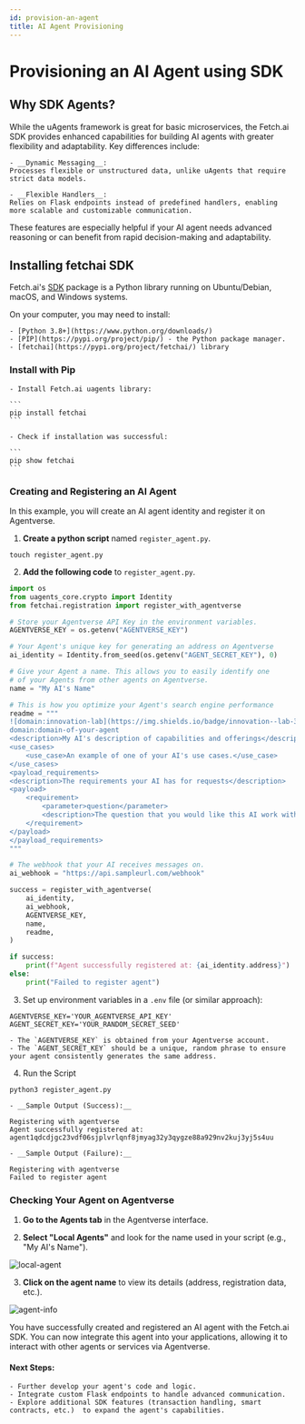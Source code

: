 ```yaml
---
id: provision-an-agent
title: AI Agent Provisioning
---
```


# Provisioning an AI Agent using SDK


## Why SDK Agents?

While the uAgents framework is great for basic microservices, the Fetch.ai SDK provides enhanced capabilities for building AI agents with greater flexibility and adaptability. Key differences include:

    - __Dynamic Messaging__:
    Processes flexible or unstructured data, unlike uAgents that require strict data models.

    - __Flexible Handlers__:
    Relies on Flask endpoints instead of predefined handlers, enabling more scalable and customizable communication.

These features are especially helpful if your AI agent needs advanced reasoning or can benefit from rapid decision-making and adaptability.

## Installing fetchai SDK

Fetch.ai's [SDK](https://pypi.org/project/fetchai/) package is a Python library running on Ubuntu/Debian, macOS, and Windows systems.

On your computer, you may need to install:

    - [Python 3.8+](https://www.python.org/downloads/)
    - [PIP](https://pypi.org/project/pip/) - the Python package manager.
    - [fetchai](https://pypi.org/project/fetchai/) library

### Install with Pip

    - Install Fetch.ai uagents library:

    ```
    pip install fetchai
    ```

    - Check if installation was successful:

    ```
    pip show fetchai
    ```

### Creating and Registering an AI Agent

In this example, you will create an AI agent identity and register it on Agentverse.

1. __Create a python script__ named `register_agent.py`.

```
touch register_agent.py
```

2. __Add the following code__ to `register_agent.py`.

```py title="register_ai_agent.py"
import os
from uagents_core.crypto import Identity
from fetchai.registration import register_with_agentverse

# Store your Agentverse API Key in the environment variables.
AGENTVERSE_KEY = os.getenv("AGENTVERSE_KEY")

# Your Agent's unique key for generating an address on Agentverse
ai_identity = Identity.from_seed(os.getenv("AGENT_SECRET_KEY"), 0)

# Give your Agent a name. This allows you to easily identify one
# of your Agents from other agents on Agentverse.
name = "My AI's Name"

# This is how you optimize your Agent's search engine performance
readme = """
![domain:innovation-lab](https://img.shields.io/badge/innovation--lab-3D8BD3)
domain:domain-of-your-agent
<description>My AI's description of capabilities and offerings</description>
<use_cases>
    <use_case>An example of one of your AI's use cases.</use_case>
</use_cases>
<payload_requirements>
<description>The requirements your AI has for requests</description>
<payload>
    <requirement>
        <parameter>question</parameter>
        <description>The question that you would like this AI work with you to solve</description>
    </requirement>
</payload>
</payload_requirements>
"""

# The webhook that your AI receives messages on.
ai_webhook = "https://api.sampleurl.com/webhook"

success = register_with_agentverse(
    ai_identity,
    ai_webhook,
    AGENTVERSE_KEY,
    name,
    readme,
)

if success:
    print(f"Agent successfully registered at: {ai_identity.address}")
else:
    print("Failed to register agent")
```

3. Set up environment variables in a `.env` file (or similar approach):

```
AGENTVERSE_KEY='YOUR_AGENTVERSE_API_KEY'
AGENT_SECRET_KEY='YOUR_RANDOM_SECRET_SEED'
```

    - The `AGENTVERSE_KEY` is obtained from your Agentverse account.
    - The `AGENT_SECRET_KEY` should be a unique, random phrase to ensure your agent consistently generates the same address.

4. Run the Script

```
python3 register_agent.py
```

    - __Sample Output (Success):__

```
Registering with agentverse
Agent successfully registered at: agent1qdcdjgc23vdf06sjplvrlqnf8jmyag32y3qygze88a929nv2kuj3yj5s4uu
```

    - __Sample Output (Failure):__

```
Registering with agentverse
Failed to register agent
```


### Checking Your Agent on Agentverse

1. __Go to the Agents tab__ in the Agentverse interface.

2. __Select "Local Agents"__ and look for the name used in your script (e.g., "My AI's Name").

![local-agent](/img/uagents/local-agent.png)

3. __Click on the agent name__ to view its details (address, registration data, etc.).

![agent-info](/img/uagents/agent-info.png)


You have successfully created and registered an AI agent with the Fetch.ai SDK. You can now integrate this agent into your applications, allowing it to interact with other agents or services via Agentverse.

#### Next Steps:

    - Further develop your agent's code and logic.
    - Integrate custom Flask endpoints to handle advanced communication.
    - Explore additional SDK features (transaction handling, smart contracts, etc.)  to expand the agent's capabilities.